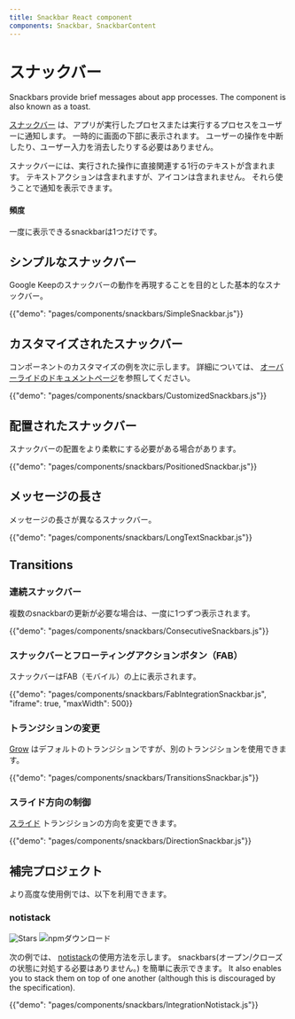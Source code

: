 ```yaml
---
title: Snackbar React component
components: Snackbar, SnackbarContent
---
```


# スナックバー

<p class="description">Snackbars provide brief messages about app processes. The component is also known as a toast.</p>

[スナックバー](https://material.io/design/components/snackbars.html) は、アプリが実行したプロセスまたは実行するプロセスをユーザーに通知します。 一時的に画面の下部に表示されます。 ユーザーの操作を中断したり、ユーザー入力を消去したりする必要はありません。

スナックバーには、実行された操作に直接関連する1行のテキストが含まれます。 テキストアクションは含まれますが、アイコンは含まれません。 それら使うことで通知を表示できます。

#### 頻度

一度に表示できるsnackbarは1つだけです。

## シンプルなスナックバー

Google Keepのスナックバーの動作を再現することを目的とした基本的なスナックバー。

{{"demo": "pages/components/snackbars/SimpleSnackbar.js"}}

## カスタマイズされたスナックバー

コンポーネントのカスタマイズの例を次に示します。 詳細については、 [オーバーライドのドキュメントページ](/customization/components/)を参照してください。

{{"demo": "pages/components/snackbars/CustomizedSnackbars.js"}}

## 配置されたスナックバー

スナックバーの配置をより柔軟にする必要がある場合があります。

{{"demo": "pages/components/snackbars/PositionedSnackbar.js"}}

## メッセージの長さ

メッセージの長さが異なるスナックバー。

{{"demo": "pages/components/snackbars/LongTextSnackbar.js"}}

## Transitions

### 連続スナックバー

複数のsnackbarの更新が必要な場合は、一度に1つずつ表示されます。

{{"demo": "pages/components/snackbars/ConsecutiveSnackbars.js"}}

### スナックバーとフローティングアクションボタン（FAB）

スナックバーはFAB（モバイル）の上に表示されます。

{{"demo": "pages/components/snackbars/FabIntegrationSnackbar.js", "iframe": true, "maxWidth": 500}}

### トランジションの変更

[Grow](/components/transitions/#grow) はデフォルトのトランジションですが、別のトランジションを使用できます。

{{"demo": "pages/components/snackbars/TransitionsSnackbar.js"}}

### スライド方向の制御

[スライド](/components/transitions/#slide) トランジションの方向を変更できます。

{{"demo": "pages/components/snackbars/DirectionSnackbar.js"}}

## 補完プロジェクト

より高度な使用例では、以下を利用できます。

### notistack

![Stars](https://img.shields.io/github/stars/iamhosseindhv/notistack.svg?style=social&label=Stars) ![npmダウンロード](https://img.shields.io/npm/dm/notistack.svg)

次の例では、 [notistack](https://github.com/iamhosseindhv/notistack)の使用方法を示します。 snackbars(オープン/クローズの状態に対処する必要はありません。) を簡単に表示できます。 It also enables you to stack them on top of one another (although this is discouraged by the specification).

{{"demo": "pages/components/snackbars/IntegrationNotistack.js"}}
